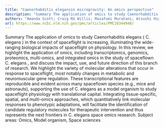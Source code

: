 ```yaml
---
title: "Caenorhabditis elegansin microgravity: An omics perspective"
description: "Summary The application of omics to study Caenorhabditis elegans ( C. elegans ) in the context of spaceflight is increasing, illuminating the wide-ranging biological impacts of spaceflight on physiolo..."
authors: "Amanda Scott; Craig RG Willis; Masafumi Muratani; Atsushi Higashitani; Timothy Etheridge; Nathaniel J Szewczyk; Colleen S Deane"
url: https://www.ncbi.nlm.nih.gov/pmc/articles/PMC10344948/
---
```


Summary The application of omics to study Caenorhabditis elegans ( C. elegans ) in the context of spaceflight is increasing, illuminating the wide-ranging biological impacts of spaceflight on physiology. In this review, we highlight the application of omics, including transcriptomics, genomics, proteomics, multi-omics, and integrated omics in the study of spaceflown C. elegans , and discuss the impact, use, and future direction of this branch of research. We highlight the variety of molecular alterations that occur in response to spaceflight, most notably changes in metabolic and neuromuscular gene regulation. These transcriptional features are reproducible and evident across many spaceflown species (e.g., mice and astronauts), supporting the use of C. elegans as a model organism to study spaceflight physiology with translational capital. Integrating tissue-specific, spatial, and multi-omics approaches, which quantitatively link molecular responses to phenotypic adaptations, will facilitate the identification of candidate regulatory molecules for therapeutic intervention and thus represents the next frontiers in C. elegans space omics research. Subject areas: Omics, Model organism, Space sciences

